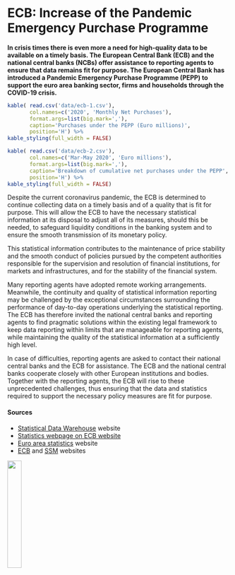 # ECB: Increase of the Pandemic Emergency Purchase Programme #

**In crisis times there is even more a need for high-quality data to be available on a
timely basis. The European Central Bank (ECB) and the national central banks (NCBs)
offer assistance to reporting agents to ensure that data remains fit for purpose.
The European Central Bank has introduced a Pandemic Emergency Purchase Programme
(PEPP) to support the euro area banking sector, firms and households through the
COVID-19 crisis.**

```{r ecb-1, tab.cap='Purchases under the PEPP (Euro millions)'}
kable( read.csv('data/ecb-1.csv'),
       col.names=c('2020', 'Monthly Net Purchases'),
       format.args=list(big.mark=','),
       caption='Purchases under the PEPP (Euro millions)',
       position='H') %>%
kable_styling(full_width = FALSE)

```

```{r ecb-2, tab.cap='Breakdown of cumulative net purchases under the PEPP'}
kable( read.csv('data/ecb-2.csv'),
       col.names=c('Mar-May 2020', 'Euro millions'),
       format.args=list(big.mark=','),
       caption='Breakdown of cumulative net purchases under the PEPP',
       position='H') %>%
kable_styling(full_width = FALSE)

```

Despite the current coronavirus pandemic, the ECB is
determined to continue collecting data on a timely basis and of
a quality that is fit for purpose. This will allow the ECB to have
the necessary statistical information at its disposal to adjust all
of its measures, should this be needed, to safeguard liquidity
conditions in the banking system and to ensure the smooth
transmission of its monetary policy.

This statistical information contributes to the maintenance of
price stability and the smooth conduct of policies pursued
by the competent authorities responsible for the supervision
and resolution of financial institutions, for markets and
infrastructures, and for the stability of the financial system.

Many reporting agents have adopted remote working
arrangements. Meanwhile, the continuity and quality of
statistical information reporting may be challenged by the
exceptional circumstances surrounding the performance of
day-to-day operations underlying the statistical reporting.
The ECB has therefore invited the national central banks
and reporting agents to find pragmatic solutions within the
existing legal framework to keep data reporting within limits
that are manageable for reporting agents, while maintaining
the quality of the statistical information at a sufficiently high
level.

In case of difficulties, reporting agents are asked to contact
their national central banks and the ECB for assistance. The
ECB and the national central banks cooperate closely with
other European institutions and bodies. Together with the
reporting agents, the ECB will rise to these unprecedented
challenges, thus ensuring that the data and statistics required
to support the necessary policy measures are fit for purpose.

#### Sources #### {-}

* [Statistical Data Warehouse](https://sdw.ecb.europa.eu/) website
* [Statistics webpage on ECB website](https://www.ecb.europa.eu/stats/html/index.en.html)
* [Euro area statistics](https://www.euro-area-statistics.org/) website
* [ECB](https://www.ecb.europa.eu/home/html/index.en.html) and [SSM](https://www.bankingsupervision.europa.eu/home/html/index.en.html) websites

![](logos/ecb.png){width=25%}
